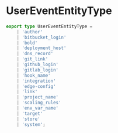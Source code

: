 # UserEventEntityType

```typescript
export type UserEventEntityType =
    | 'author'
    | 'bitbucket_login'
    | 'bold'
    | 'deployment_host'
    | 'dns_record'
    | 'git_link'
    | 'github_login'
    | 'gitlab_login'
    | 'hook_name'
    | 'integration'
    | 'edge-config'
    | 'link'
    | 'project_name'
    | 'scaling_rules'
    | 'env_var_name'
    | 'target'
    | 'store'
    | 'system';
```
